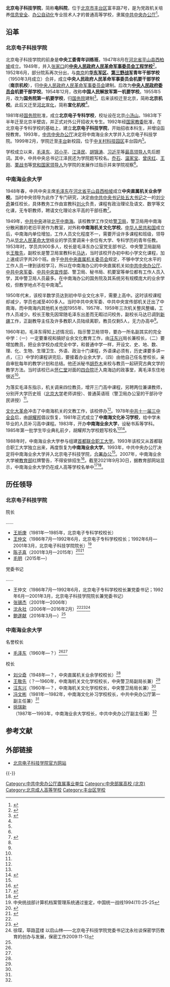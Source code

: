{{split|中南海业余大学|discuss=Talk:北京电子科技学院#拆分中南海业余大学|date=2022-06-22}}
{{Distinguish|北京电子科技职业学院}}
{{Infobox university
|名称 =北京电子科技学院
|外文名 =Beijing Electronics Science&Technology Institute
|图像 = [[File:Beijing_Electronic_Science_and_Technology_Institute_(20150503173741).JPG|270px]]
|图像说明= 校南门
|校训 =忠诚 笃学 严谨 守纪
|建校 =1947年8月
|闭校 =
|类型 =重点大学
|校长 =
|院长 =毛明
|书记 =鲍遂献
|教师 =
|职工 =
|学生 =
|地址 ={{CHN}}[[北京市|北京市]][[丰台区|丰台区]]富丰路7号
|校园环境=
|面积 =140亩
|代表色 =
|隶属 =[[中共中央办公厅|中共中央办公厅]]
|邮编 =
|电话 =
|网站 =http://www.besti.edu.cn
|标志 =
|脚注 =
}}

'''北京电子科技学院'''，简称'''电科院'''，位于[[北京市|北京市]][[丰台区|丰台区]]富丰路7号，是为党政机关培养[[信息安全|信息安全]]、[[办公自动化|办公自动化]]专业技术人才的普通高等学校，隶属[[中共中央办公厅|中共中央办公厅]]<ref name="jj">{{Cite web|title=学院简介|url=http://www.besti.edu.cn/frontmenu/menulist?id=4d46d39267304716a18be881694eee2d&menuLevel=1|accessdate=2017-11-04|publisher=北京电子科技学院|archiveurl=https://web.archive.org/web/20171113162831/http://www.besti.edu.cn/frontmenu/menulist?id=4d46d39267304716a18be881694eee2d&menuLevel=1|archivedate=2017-11-13|dead-url=yes}}</ref>。

==沿革==
===北京电子科技学院===
北京电子科技学院的前身是'''中央工委青年训练班'''，1947年8月在[[河北省|河北省]][[平山县|平山县]][[西柏坡镇|西柏坡]]成立。1949年，并入[[张家口市|张家口]]的'''[[西安电子科技大学|中央人民政府人民革命军事委员会工程学校]]'''<ref name="lishi">{{Cite web|title=历史回顾|url=http://www.besti.edu.cn/frontmenu/menulist?id=2721f1a130814352b9cc6425ee189070&menuLevel=1|accessdate=2017-11-04|publisher=北京电子科技学院|archiveurl=https://web.archive.org/web/20171113162607/http://www.besti.edu.cn/frontmenu/menulist?id=2721f1a130814352b9cc6425ee189070&menuLevel=1|archivedate=2017-11-13|dead-url=yes}}</ref>。1952年6月，部分院系再次分出，与[[南京市|南京]]的'''[[华东军区|华东军区]]、[[中国人民解放军第三野战军|第三野战军]]青年干部学校'''（1950年3月成立）合并，成立'''中央人民政府人民革命军事委员会机要干部学校'''（'''南京机校'''），归[[中央人民政府人民革命军事委员会|中央人民政府人民革命军事委员会]]建制。后改为'''[[中央人民政府委员会|中央人民政府委员会]]机要干部学校'''。1954年12月，改称'''中国人民解放军第一机要学校'''。1955年5月，改为'''国务院第一机要学校'''，归[[中华人民共和国国务院|国务院]]建制<ref name="jssdfz">{{Cite web|title=四、人民解放军陆军学校|url=http://www.jssdfz.gov.cn/book/jsz1/D3/D1J4.html|accessdate=2017-11-04|publisher=江苏省地方志|archiveurl=https://web.archive.org/web/20171107025745/http://www.jssdfz.gov.cn/book/jsz1/D3/D1J4.html|archivedate=2017-11-07|dead-url=no}}</ref>。后来该校迁至北京，简称'''北京机校'''。此后又迁至[[河北省|河北]][[宣化区|宣化]]，简称'''宣化机校'''<ref name="lishi" />。

1981年经[[中华人民共和国国务院|国务院]]批准，成立'''北京电子专科学校'''，校址设在北京[[小汤山镇|小汤山]]。1983年下半年迁至北京半壁店，并正式对外公开招收大专生。1992年经[[中华人民共和国教育部|国家教委]]批准，在北京电子专科学校的基础上，建立'''北京电子科技学院'''，开始招收本科生，并增设函授教育。1993年，[[中共中央办公厅|中共中央办公厅]]决定将中南海业余大学并入北京电子科技学院。1999年2月，学院迁至[[丰台区|丰台]]新校园，位于[[中关村科技园区|中关村科技园区]]丰台园内<ref name="lishi" />。

学校成立以来，[[毛泽东|毛泽东]]、[[邓小平|邓小平]]、[[江泽民|江泽民]]、[[胡锦涛|胡锦涛]]、[[习近平|习近平]]等[[中華人民共和國最高領導人|最高领导人]]先后题词。其中，中共中央总书记江泽民还为学院题写校名。[[乔石|乔石]]、[[温家宝|温家宝]]、[[曾庆红|曾庆红]]、[[王刚_(1942年)|王刚]]、[[栗战书|栗战书]]等[[党和国家领导人|党和国家领导人]]为学院的发展作过指示并来学院视察<ref name="jj" />。

===中南海业余大学===
1948年春，中共中央主席[[毛泽东|毛泽东]]在[[河北省|河北省]][[平山县|平山县]][[西柏坡镇|西柏坡]]成立'''中央直属机关业余学校'''。当时中央领导为此作了专门研究，决定由[[中国共产党中央书记处|中共中央书记处]][[五大书记|五大书记]]之一的[[刘少奇|刘少奇]]兼任校长，具体教务工作由宣教科[[刘火|刘火]]负责，课程有政治理论及语文、数学等文化课，无专职教师，聘请文化理论水平高的干部任教<ref name="liulun">{{Cite web|title=中南海机关文化学校轶事--《档案春秋》2014年04期|url=http://www.cnki.com.cn/Article/CJFDTotal-DAYS201404013.htm|accessdate=2020-07-17|work=www.cnki.com.cn|archiveurl=https://web.archive.org/web/20200718155656/http://www.cnki.com.cn/Article/CJFDTotal-DAYS201404013.htm|archivedate=2020-07-18|dead-url=no}}</ref>。

1949年，[[中国共产党中央委员会|中共中央]]进驻[[北平市|北平]][[中南海|中南海]]。该校教学工作交给[[中共中央办公厅警卫局|警卫局]]，警卫局用中南海分散闲置的老旧平房作为教室，对外称'''中南海机关文化学校'''。[[中华人民共和国|中华人民共和国]]成立后，中南海内单位增加，工作人员文化程度不一，需要开设许多课程和班级，领导乃从[[华北人民革命大学|华北人民革命大学]]结业的学员里调来十余位有大学、专科学历的青年任教。1953年时，学员共900多人，校长是毛泽东办公室党支部书记、中央警卫局副局长[[王敬先|王敬先]]，副校长是警卫局宣教科长[[马达_(中央警卫局)|马达]]，当时该校开办初中和小学文化课程，加上速成识字共26个班。由于[[中共中央直属机关工作委员会|中共中央直属机关委员会]]规定，不够中学文化水平的工作人员一律到该校学习，所以在中南海办公的中央直属机关如[[中共中央办公厅|中共中央办公厅]]、[[中央军事委员会|中共中央军委]]、[[中共中央宣传部|中共中央宣传部]]、警卫局、秘书局、机要室等单位都有工作人员入学，其中警卫局人员最多。在中南海办公的国务院及其系统另有规模庞大的业余学校，但教学地点不在中南海<ref name="liulun" />。

1950年代末，该校半数学员达到初中毕业文化水平，需要上高中。这时该校课程却减少，学员也减至400多人。当时中共中央军委、中共中央宣传部机关迁出了中南海，而中南海内其他机关也因1955年、1957年、1959年三次机关整风整编，工作人员减少。校长王敬先因常随毛泽东出差而无暇过问校务，副校长马达已调到[[新疆维吾尔自治区|新疆]]工作，正副教导主任及许多教职人员陆续离职，教员仅剩5人，无力办高中<ref name="liulun" />。

1960年初，毛泽东得知上述情况后，指示警卫局领导，要办一所名副其实的完全中学：（一）一定要重视和搞好业余文化教育工作，由[[汪东兴|汪东兴]]局长兼校长，（二）要增加教员，把业余学校办成完全中学，和普通中学一样，开设文、史、地、数、理、化、生物、生理卫生、外语、政治十门课程，外语课必须有，历史课要多讲一点，（三）中学的课程讲完后，要接着办业余大学，（四）由他自己任名誉校长，亲自审批每年的教学计划和总结。他还派秘书[[胡乔木|胡乔木]]来校与教员一起研究古典文学的教学方法。当时该校已从[[怀仁堂|怀仁堂]]对面的[[四合院|四合院]]迁入南海边的政事堂，离毛泽东住地很近<ref name="liulun" />。

为落实毛泽东指示，机关调来四位教员，增开三门高中课程，另聘两位兼课教师，分别开大学历史班（[[北京大学|北京大学]]老师讲授）、普通英语班（警卫局办公室的干部孙守民讲授）<ref name="liulun" />。

[[文化大革命|文化大革命]]冲击了中南海机关的文教工作，该校停办<ref name="liulun" />。1978年[[中国共产党第十一届中央委员会第三次全体会议|中共十一届三中全会]]后，由[[胡耀邦|胡耀邦]]倡议恢复，1981年正式成立了'''中南海文化补习学校'''，给中学未毕业的人员补习高中课程。1983年，开办'''中南海业余大学'''，设秘书系等学科。1985年第一批学生毕业典礼前夕，胡耀邦为学校题写校名<ref name="liulun" /><ref name="wy">{{Cite web|title=中南海里曾经有所“业余大学”|url=http://news.163.com/15/0202/14/AHF35ELO00014Q4P.html|date=2015-02-02|publisher=网易|archiveurl=https://web.archive.org/web/20171107024151/http://news.163.com/15/0202/14/AHF35ELO00014Q4P.html|archivedate=2017-11-07|dead-url=yes|accessdate=2017-11-03}}</ref>。

1988年时，中南海业余大学参与组建[[首都联合职工大学|首都联合职工大学]]。1993年该校又从首都联合职工大学独立出来，再度恢复为'''中南海业余大学'''。1993年，中共中央办公厅决定将中南海业余大学并入北京电子科技学院，[[合署办公|合署办公]]<ref name="wy" />。2007年，中南海业余大学被[[中华人民共和国教育部|教育部]]红牌警告，不得安排招生<ref>{{Cite web|title=教育部对60所成人高校亮红牌 要求其停止招生|url=http://china.rednet.cn/c/2007/09/21/1327183.htm|accessdate=2017-11-03|date=2007-09-21|publisher=红网|archiveurl=https://web.archive.org/web/20170825102454/http://china.rednet.cn/c/2007/09/21/1327183.htm|archivedate=2017-08-25|dead-url=yes}}</ref>。截至2021年9月30日，据教育部网站显示，中南海业余大学仍在成人高等学校名单中<ref>{{cite web |title=2021年度全国高等学校名单 |url=http://www.moe.gov.cn/jyb_xxgk/s5743/s5744/A03/202110/t20211025_574874.html |website=中华人民共和国教育部政府门户网站 |accessdate=2022-03-28 |archive-date=2021-10-30 |archive-url=https://web.archive.org/web/20211030080245/http://www.moe.gov.cn/jyb_xxgk/s5743/s5744/A03/202110/t20211025_574874.html }}</ref><ref>{{Cite web|title=全国高等学校名单|url=http://www.moe.gov.cn/srcsite/A03/moe_634/201706/t20170614_306900.html|accessdate=2017-11-03|date=2017-06-14|publisher=中华人民共和国教育部|archiveurl=https://web.archive.org/web/20170925182759/http://www.moe.edu.cn/srcsite/A03/moe_634/201706/t20170614_306900.html|archivedate=2017-09-25|dead-url=no}}</ref>。

==历任领导==
===北京电子科技学院===
{{col-begin}}
{{col-2}}
; 院长

……
*[[王祈庚|王祈庚]]（1981年—1985年，北京电子专科学校校长）
*[[王仲文|王仲文]]（1986年7月—1992年6月，北京电子专科学校校长；1992年6月—2001年3月，北京电子科技学院院长）<ref>中央统战部计算机档案管理系统通过鉴定，中国统一战线1994(11):25-25</ref>
*[[陈子真|陈子真]]（2001年3月—2015年）<ref name="yulu">{{Cite web|title=北京电子科技学院领导为离退休老同志庆祝生日|url=http://www.yuloo.com/mbgx/1006/436650.shtml|accessdate=2017-11-04|date=2010-06-13|publisher=育路教育网|archiveurl=https://web.archive.org/web/20171107011025/http://www.yuloo.com/mbgx/1006/436650.shtml|archivedate=2017-11-07|dead-url=no}}</ref><ref name="zhgzhs">{{Cite web|title=北京电子科技学院举行老同志春节团拜会|url=http://www.gk114.com/gbgx/65/271/20150206203648.html|accessdate=2017-11-04|date=2015-02-06|publisher=中国招生考试网|archiveurl=https://web.archive.org/web/20171107004514/http://www.gk114.com/gbgx/65/271/20150206203648.html|archivedate=2017-11-07|dead-url=no}}</ref>
*[[毛明|毛明]]（2015年—）
{{col-2}}
; 党委书记

……
*王仲文（1986年7月—1992年6月，北京电子专科学校校长兼党委书记；1992年6月—2001年3月，北京电子科技学院院长兼党委书记）
*[[张锡杰|张锡杰]]（2001年—2006年）
*[[沈永社|沈永社]]（2006年—2016年2月）<ref name="yulu" /><ref name="baosx">{{Cite web|title=中办调研室副主任鲍遂献转任北京电子科技学院|url=http://news.sohu.com/20160317/n440737103.shtml|accessdate=2017-11-04|date=2016-03-17|publisher=搜狐|archiveurl=https://web.archive.org/web/20171107020715/http://news.sohu.com/20160317/n440737103.shtml|archivedate=2017-11-07|dead-url=no}}</ref><ref>徐琛，筚路蓝缕 以启山林——北京电子科技学院党委书记沈永社谈保密学历教育的创办与发展，保密工作2009:11-13</ref>
*[[鲍遂献|鲍遂献]]（2016年3月—）<ref name="baosx" />
{{col-end}}
===中南海业余大学===
;名誉校长
*[[毛泽东|毛泽东]]（1960年—？）<ref name="liulun" /><ref name="wy" />

;校长
*[[刘少奇|刘少奇]]（1948年—？，中央直属机关业余学校校长）<ref name="liulun" />
*[[王敬先|王敬先]]（？—1960年，中南海机关文化学校校长，中央警卫局副局长兼）<ref name="liulun" />
*[[汪东兴|汪东兴]]（1960年—？，中南海机关文化学校校长，中央警卫局局长兼）<ref name="liulun" />
*[[冯文彬|冯文彬]]（1981年—1982年，中南海文化补习学校校长，中共中央办公厅第一副主任兼）<ref name="wy" />
*[[徐瑞新|徐瑞新]]（1987年—1993年，中南海业余大学校长，中共中央办公厅副主任兼）<ref name="wy" />

== 参考文献 ==
{{Reflist|30em}}

== 外部链接 ==
* [http://www.besti.edu.cn 北京电子科技学院官方网站]{{Wayback|url=http://www.besti.edu.cn/ |date=20130807000357 }}

{{-}}
{{中央部属高校|党}}
{{北京高等院校}}

[[Category:中共中央办公厅直属事业单位|Category:中共中央办公厅直属事业单位]]
[[Category:中央部属高校_(北京)|Category:中央部属高校 (北京)]]
[[Category:北京成人高等学校|Category:北京成人高等学校]]
[[Category:丰台区学校|Category:丰台区学校]]
